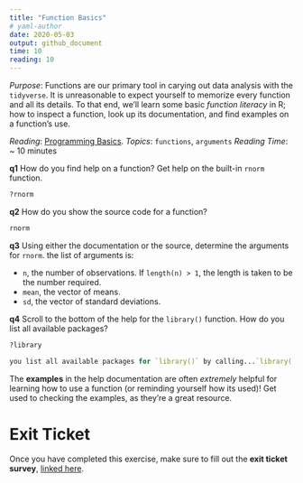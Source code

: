 ```yaml
---
title: "Function Basics"
# yaml-author
date: 2020-05-03
output: github_document
time: 10
reading: 10
---
```


*Purpose*: Functions are our primary tool in carying out data analysis with the
`tidyverse`. It is unreasonable to expect yourself to memorize every function
and all its details. To that end, we'll learn some basic _function literacy_ in
R; how to inspect a function, look up its documentation, and find examples on a
function's use.

*Reading*: [Programming Basics](https://rstudio.cloud/learn/primers/1.2).
*Topics*: `functions`, `arguments`
*Reading Time*: ~ 10 minutes

__q1__ How do you find help on a function? Get help on the built-in `rnorm` function.

```r
?rnorm
```

__q2__ How do you show the source code for a function?

```r
rnorm
```

__q3__ Using either the documentation or the source, determine the arguments for `rnorm`.
<!-- answer-begin -->
the  list  of arguments is:

 - `n`, the number of observations.  If `length(n) > 1`, the length is taken to be the number required.
 - `mean`, the vector of means.
 - `sd`, the vector of standard deviations.
<!-- answer-end -->

__q4__ Scroll to the bottom of the help for the `library()` function. How do you
list all available packages?
<!-- answer-begin -->
```r
?library

you list all available packages for `library()` by calling...`library()`
```

<!-- answer-end -->

The __examples__ in the help documentation are often *extremely* helpful for
learning how to use a function (or reminding yourself how its used)! Get used to
checking the examples, as they're a great resource.

<!-- include-exit-ticket -->
# Exit Ticket
<!-- -------------------------------------------------- -->

Once you have completed this exercise, make sure to fill out the **exit ticket survey**, [linked here](https://docs.google.com/forms/d/e/1FAIpQLSeuq2LFIwWcm05e8-JU84A3irdEL7JkXhMq5Xtoalib36LFHw/viewform?usp=pp_url&entry.693978880=e-setup02-functions-assignment.Rmd).

